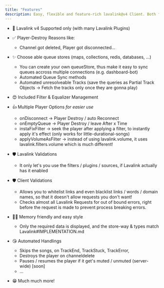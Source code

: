 ```yaml
---
title: "Features"
description: Easy, flexible and feature-rich lavalink@v4 Client. Both for Beginners and Proficients."
---
```


- 💯 Lavalink v4 Supported only (with many Lavalink Plugins)

- ✅ Player-Destroy Reasons like:
  - Channel got deleted, Player got disconnected...

- ✨ Choose able queue stores (maps, collections, redis, databases, ...)
  - You can create your own queueStore, thus make it easy to sync queues accross multiple connections (e.g. dashboard-bot)
  - Automated Queue Sync methods
  - Automated unresolveable Tracks (save the queries as Partial Track Objects -> Fetch the tracks only once they are gonna play)

- 😍 Included Filter & Equalizer Management

- 👍 Multiple Player Options *for easier use*
  - onDisconnect -> Player Destroy / auto Reconnect
  - onEmptyQueue -> Player Destroy / leave After x Time
  - instaFixFilter -> seek the player after applying a filter, to instantly apply it's effect (only works for little-durational-songs)
  - applyVolumeAsFilter -> instead of using lavalink.volume, it uses lavalink.filters.volume which is much different!

- 🛡️ Lavalink Validations
  - It only let's you use the filters / plugins / sources, if Lavalink actually has it enabled

- 🛡️ Client Validations
  - Allows you to whitelist links and even blacklist links / words / domain names, so that it doesn't allow requests you don't want!
  - Checks almost all Lavalink Requests for out of bound errors, right before the request is made to prevent process breaking errors.

- 🧑‍💻 Memory friendly and easy style
  - Only the required data is displayed, and the store-way & types match Lavalink#IMPLEMENTATION.md

- 😘 Automated Handlings
  - Skips the songs, on TrackEnd, TrackStuck, TrackError,
  - Destroys the player on channeldelete
  - Pauses / resumes the player if it get's muted / unmuted (server-wide) [soon]
  - ...

- 😁 Much much more!

